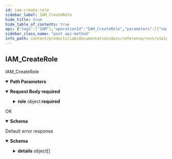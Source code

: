 ```yaml
---
id: iam-create-role
sidebar_label: IAM_CreateRole
hide_title: true
hide_table_of_contents: true
api: {"tags":["IAM"],"operationId":"IAM_CreateRole","parameters":[{"name":"role","in":"path","description":"The role id.","required":true,"schema":{"type":"string"}}],"requestBody":{"content":{"application/json":{"schema":{"required":["role"],"type":"object","properties":{"role":{"type":"object","properties":{"name":{"type":"string","description":"The name of the role."},"displayName":{"type":"string","description":"The display name of this role."},"description":{"type":"string","description":"A brief description of what this role is used for."},"includedPermissions":{"type":"array","items":{"type":"string"},"description":"The names of the permissions this role grants when bound in an IAM policy."},"etag":{"type":"string","description":"Used to perform a consistent read-modify-write.","format":"bytes"}}}}}}},"required":true},"responses":{"200":{"description":"OK","content":{"application/json":{"schema":{"type":"object","properties":{"name":{"type":"string","description":"The name of the role."},"displayName":{"type":"string","description":"The display name of this role."},"description":{"type":"string","description":"A brief description of what this role is used for."},"includedPermissions":{"type":"array","items":{"type":"string"},"description":"The names of the permissions this role grants when bound in an IAM policy."},"etag":{"type":"string","description":"Used to perform a consistent read-modify-write.","format":"bytes"}}}}}},"default":{"description":"Default error response","content":{"application/json":{"schema":{"type":"object","properties":{"code":{"type":"integer","description":"The status code, which should be an enum value of [google.rpc.Code][google.rpc.Code].","format":"int32"},"message":{"type":"string","description":"A developer-facing error message, which should be in English. Any user-facing error message should be localized and sent in the [google.rpc.Status.details][google.rpc.Status.details] field, or localized by the client."},"details":{"type":"array","items":{"type":"object","properties":{"@type":{"type":"string","description":"The type of the serialized message."}},"additionalProperties":true,"description":"Contains an arbitrary serialized message along with a @type that describes the type of the serialized message."},"description":"A list of messages that carry the error details.  There is a common set of message types for APIs to use."}},"description":"The `Status` type defines a logical error model that is suitable for different programming environments, including REST APIs and RPC APIs. It is used by [gRPC](https://github.com/grpc). Each `Status` message contains three pieces of data: error code, error message, and error details. You can find out more about this error model and how to work with it in the [API Design Guide](https://cloud.google.com/apis/design/errors)."}}}}},"description":"IAM_CreateRole","method":"post","path":"/v1alpha1/roles/{role}","servers":[{"url":"https://iam.animeapis.com"}],"jsonRequestBodyExample":{"role":{"name":"string","displayName":"string","description":"string","includedPermissions":["string"],"etag":"string"}},"info":{"title":"animeshon.iam.admin","version":"v1alpha1"},"postman":{"name":"IAM Create Role","description":{"type":"text/plain"},"url":{"path":["v1alpha1","roles",":role"],"host":["{{baseUrl}}"],"query":[],"variable":[{"disabled":false,"description":{"content":"(Required) The role id.","type":"text/plain"},"type":"any","value":"","key":"role"}]},"header":[{"key":"Content-Type","value":"application/json"},{"key":"Accept","value":"application/json"}],"method":"POST","body":{"mode":"raw","raw":"\"\"","options":{"raw":{"language":"json"}}}}}
sidebar_class_name: "post api-method"
info_path: content/products/iam/documentation/docs/reference/rest/v1alpha1/animeshon-iam-admin
---
```



## IAM_CreateRole



IAM_CreateRole

<details style={{"marginBottom":"1rem"}} data-collapsed={false} open={true}><summary style={{}}><strong>Path Parameters</strong></summary><div><ul><ParamsItem className={"paramsItem"} param={{"name":"role","in":"path","description":"The role id.","required":true,"schema":{"type":"string"}}}></ParamsItem></ul></div></details><details style={{}} data-collapsed={false} open={true}><summary style={{"textAlign":"left"}}><strong>Request Body</strong><strong style={{"fontSize":"var(--ifm-code-font-size)","color":"var(--openapi-required)"}}> required</strong></summary><div style={{"textAlign":"left","marginLeft":"1rem"}}></div><ul style={{"marginLeft":"1rem"}}><SchemaItem collapsible={true} className={"schemaItem"}><details style={{}}><summary style={{}}><strong>role</strong><span style={{"opacity":"0.6"}}> object</span><strong style={{"fontSize":"var(--ifm-code-font-size)","color":"var(--openapi-required)"}}> required</strong></summary><div style={{"marginLeft":"1rem"}}><ul><SchemaItem collapsible={false} name={"name"} required={false} schemaDescription={"The name of the role."} schemaName={"string"} qualifierMessage={undefined}></SchemaItem><SchemaItem collapsible={false} name={"displayName"} required={false} schemaDescription={"The display name of this role."} schemaName={"string"} qualifierMessage={undefined}></SchemaItem><SchemaItem collapsible={false} name={"description"} required={false} schemaDescription={"A brief description of what this role is used for."} schemaName={"string"} qualifierMessage={undefined}></SchemaItem><SchemaItem collapsible={false} name={"includedPermissions"} required={false} schemaDescription={"The names of the permissions this role grants when bound in an IAM policy."} schemaName={"string[]"} qualifierMessage={undefined}></SchemaItem><SchemaItem collapsible={false} name={"etag"} required={false} schemaDescription={"Used to perform a consistent read-modify-write."} schemaName={"bytes"} qualifierMessage={undefined}></SchemaItem></ul></div></details></SchemaItem></ul></details><div><ApiTabs><TabItem label={"200"} value={"200"}><div>

OK

</div><div><details style={{}} data-collapsed={false} open={true}><summary style={{"textAlign":"left"}}><strong>Schema</strong></summary><div style={{"textAlign":"left","marginLeft":"1rem"}}></div><ul style={{"marginLeft":"1rem"}}><SchemaItem collapsible={false} name={"name"} required={false} schemaDescription={"The name of the role."} schemaName={"string"} qualifierMessage={undefined}></SchemaItem><SchemaItem collapsible={false} name={"displayName"} required={false} schemaDescription={"The display name of this role."} schemaName={"string"} qualifierMessage={undefined}></SchemaItem><SchemaItem collapsible={false} name={"description"} required={false} schemaDescription={"A brief description of what this role is used for."} schemaName={"string"} qualifierMessage={undefined}></SchemaItem><SchemaItem collapsible={false} name={"includedPermissions"} required={false} schemaDescription={"The names of the permissions this role grants when bound in an IAM policy."} schemaName={"string[]"} qualifierMessage={undefined}></SchemaItem><SchemaItem collapsible={false} name={"etag"} required={false} schemaDescription={"Used to perform a consistent read-modify-write."} schemaName={"bytes"} qualifierMessage={undefined}></SchemaItem></ul></details></div></TabItem><TabItem label={"default"} value={"default"}><div>

Default error response

</div><div><details style={{}} data-collapsed={false} open={true}><summary style={{"textAlign":"left"}}><strong>Schema</strong></summary><div style={{"textAlign":"left","marginLeft":"1rem"}}></div><ul style={{"marginLeft":"1rem"}}><SchemaItem collapsible={false} name={"code"} required={false} schemaDescription={"The status code, which should be an enum value of [google.rpc.Code][google.rpc.Code]."} schemaName={"int32"} qualifierMessage={undefined}></SchemaItem><SchemaItem collapsible={false} name={"message"} required={false} schemaDescription={"A developer-facing error message, which should be in English. Any user-facing error message should be localized and sent in the [google.rpc.Status.details][google.rpc.Status.details] field, or localized by the client."} schemaName={"string"} qualifierMessage={undefined}></SchemaItem><SchemaItem collapsible={true} className={"schemaItem"}><details style={{}}><summary style={{}}><strong>details</strong><span style={{"opacity":"0.6"}}> object[]</span></summary><div style={{"marginLeft":"1rem"}}><div style={{"marginTop":".5rem","marginBottom":".5rem"}}>

A list of messages that carry the error details.  There is a common set of message types for APIs to use.

</div><ul><SchemaItem collapsible={false} name={"@type"} required={false} schemaDescription={"The type of the serialized message."} schemaName={"string"} qualifierMessage={undefined}></SchemaItem></ul></div></details></SchemaItem></ul></details></div></TabItem></ApiTabs></div>
      